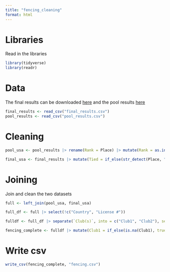 ```yaml
---
title: "fencing_cleaning"
format: html
---
```

# Libraries

Read in the libraries

```r
library(tidyverse)
library(readr)
```

# Data

The final results can be downloaded [here](https://www.fencingtimelive.com/events/results/9A1EB17646A9424FB16757E11144D06E){target="_blank"} and the pool results [here](https://www.fencingtimelive.com/pools/results/9A1EB17646A9424FB16757E11144D06E/6C7E4D25820C496DA65DC2247AA2FE00){target="_blank"}

```r
final_results <- read_csv("final_results.csv")
pool_results <- read_csv("pool_results.csv")
```

# Cleaning

```r
pool_usa <- pool_results |> rename(Rank = Place) |> mutate(Rank = as.integer(Rank))
```

```r
final_usa <- final_results |> mutate(Tied = if_else(str_detect(Place, "T"), true = TRUE, false = FALSE)) |> mutate(Place = str_remove_all(Place, "T")) |> mutate(Place = as.integer(Place)) |> mutate(Earned = if_else(is.na(Earned), true = "None", false = Earned))
```

# Joining

Join and clean the two datasets

```r
full <- left_join(pool_usa, final_usa)
```

```r
full_df <- full |> select(!c("Country", "License #"))
```

```r
fulldf <- full_df |> separate(`Club(s)`, into = c("Club1", "Club2"), sep = " / ")
```

```r
fencing_complete <- fulldf |> mutate(Club1 = if_else(is.na(Club1), true = "None", false = Club1)) |> mutate(Club2 = if_else(is.na(Club2), true = "None", false = Club2))
```

# Write csv

```r
write_csv(fencing_complete, "fencing.csv")
```




